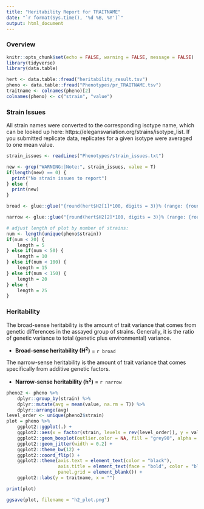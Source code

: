 ```yaml
---
title: "Heritability Report for TRAITNAME"
date: "`r format(Sys.time(), '%d %B, %Y')`"
output: html_document
---
```


### Overview



```r
knitr::opts_chunk$set(echo = FALSE, warning = FALSE, message = FALSE)
library(tidyverse)
library(data.table)

hert <- data.table::fread("heritability_result.tsv")
pheno <- data.table::fread("Phenotypes/pr_TRAITNAME.tsv")
traitname <- colnames(pheno)[2]
colnames(pheno) <- c("strain", "value")

```

### Strain Issues

All strain names were converted to the corresponding isotype name, which can be looked up here: https://elegansvariation.org/strains/isotype_list. If you submitted replicate data, replicates for a given isotype were averaged to one mean value.

```r

strain_issues <- readLines("Phenotypes/strain_issues.txt")

new <- grep("WARNING:|Note:", strain_issues, value = T)
if(length(new) == 0) {
  print("No strain issues to report")
} else {
  print(new)
}

```


```r

broad <- glue::glue("{round(hert$H2[1]*100, digits = 3)}% (range: {round(hert$ci_l[1]*100, digits = 3)}% to {round(hert$ci_r[1]*100, digits = 3)}%)")

narrow <- glue::glue("{round(hert$H2[2]*100, digits = 3)}% (range: {round(hert$ci_l[2]*100, digits = 3)}% to {round(hert$ci_r[2]*100, digits = 3)}%)")

# adjust length of plot by number of strains:
num <- length(unique(pheno$strain))
if(num < 20) {
    length = 5
} else if(num < 50) {
    length = 10
} else if(num < 100) {
    length = 15
} else if(num < 150) {
    length = 20
} else {
    length = 25
}

```

### Heritability

The broad-sense heritability is the amount of trait variance that comes from genetic differences in the assayed group of strains. Generally, it is the ratio of genetic variance to total (genetic plus environmental) variance. 

- **Broad-sense heritability (H^2^)** = `r broad`

The narrow-sense heritability is the amount of trait variance that comes specifically from additive genetic factors. 

- **Narrow-sense heritability (h^2^)** = `r narrow`


```r

pheno2 <- pheno %>%
    dplyr::group_by(strain) %>%
    dplyr::mutate(avg = mean(value, na.rm = T)) %>%
    dplyr::arrange(avg)
level_order <- unique(pheno2$strain)
plot = pheno %>%
    ggplot2::ggplot(.) +
    ggplot2::aes(x = factor(strain, levels = rev(level_order)), y = value) +
    ggplot2::geom_boxplot(outlier.color = NA, fill = "grey90", alpha = 0.5, color = "grey40") +
    ggplot2::geom_jitter(width = 0.2) +
    ggplot2::theme_bw(12) +
    ggplot2::coord_flip() +
    ggplot2::theme(axis.text = element_text(color = "black"),
                   axis.title = element_text(face = "bold", color = "black"),
                   panel.grid = element_blank()) +
    ggplot2::labs(y = traitname, x = "")

print(plot)

ggsave(plot, filename = "h2_plot.png")


```
